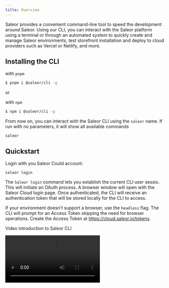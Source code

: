 ```yaml
---
title: Overview
---
```



Saleor provides a convenient command-line tool to speed the development around Saleor. Using our CLI, you can interact with the Saleor platform using a terminal or through an automated system to quickly create and manage Saleor environments, test storefront installation and deploy to cloud providers such as Vercel or Netlify, and more.

## Installing the CLI

with `pnpm`

```sh
$ pnpm i @saleor/cli -g
```

or

with `npm`

```sh
$ npm i @saleor/cli -g
```

From now on, you can interact with the Saleor CLI using the `saleor` name. If run with no parameters, it will show all available commands

```
saleor
```

## Quickstart

Login with you Saleor Could account:

```
saleor login
```

The `Saleor login` command lets you establish the current CLI user sessio. This will initiate an OAuth process. A browser window will open with the Saleor Cloud login page. Once authenticated, the CLI will receive an authentication token that will be stored locally for the CLI to access.

If your environment doesn't support a browser, use the `headless` flag. The CLI will prompt for an Access Token skipping the need for browser operations. Create the Access Token at https://cloud.saleor.io/tokens.

Video introduction to Saleor CLI

<Video src="https://www.youtube.com/embed/b1TvC1UFk1w" />

## Common options

The following options can be used with all available commands

### --help

Show help

**Alias:** `-h`

```bash
saleor environment --help
```

### --json

Output the data as JSON

```bash
saleor environment list --json
```

### --short

Output data as text

```bash
saleor environment --short
```

**Default:** `false`

### --instance

Saleor instance to work with

**Alias:** `-u`, `--url`

```bash
saleor app install --instance="https://vercel.saleor.cloud"
```

### --version

Show version number

**Alias:** `-V`

```bash
saleor --version
```

## Available commands

- [info](https://github.com/saleor/saleor-cli/blob/main/docs/README.md#info)
- [status](https://github.com/saleor/saleor-cli/blob/main/docs/README.md#status)
- [login](https://github.com/saleor/saleor-cli/blob/main/docs/README.md#login)
- [logout](https://github.com/saleor/saleor-cli/blob/main/docs/README.md#logout)
- [register](https://github.com/saleor/saleor-cli/blob/main/docs/README.md#register)
- [trigger](https://github.com/saleor/saleor-cli/blob/main/docs/README.md#trigger)
- [organization](https://github.com/saleor/saleor-cli/blob/main/docs/README.md#organization)
  - [organization show](https://github.com/saleor/saleor-cli/blob/main/docs/README.md#organization-show)
  - [organization list](https://github.com/saleor/saleor-cli/blob/main/docs/README.md#organization-list)
  - [organization remove](https://github.com/saleor/saleor-cli/blob/main/docs/README.md#organization-remove)
  - [organization permissions](https://github.com/saleor/saleor-cli/blob/main/docs/README.md#organization-permissions)
  - [organization switch](https://github.com/saleor/saleor-cli/blob/main/docs/README.md#organization-switch)
- [environment](https://github.com/saleor/saleor-cli/blob/main/docs/README.md#environment)
  - [environment show](https://github.com/saleor/saleor-cli/blob/main/docs/README.md#environment-show)
  - [environment list](https://github.com/saleor/saleor-cli/blob/main/docs/README.md#environment-list)
  - [environment create](https://github.com/saleor/saleor-cli/blob/main/docs/README.md#environment-create)
  - [environment switch](https://github.com/saleor/saleor-cli/blob/main/docs/README.md#environment-switch)
  - [environment remove](https://github.com/saleor/saleor-cli/blob/main/docs/README.md#environment-remove)
  - [environment upgrade](https://github.com/saleor/saleor-cli/blob/main/docs/README.md#environment-upgrade)
  - [environment clear](https://github.com/saleor/saleor-cli/blob/main/docs/README.md#environment-clear)
  - [environment populate](https://github.com/saleor/saleor-cli/blob/main/docs/README.md#environment-populate)
  - [environment promote](https://github.com/saleor/saleor-cli/blob/main/docs/README.md#environment-promote)
- [backup](https://github.com/saleor/saleor-cli/blob/main/docs/README.md#backup)
  - [backup list](https://github.com/saleor/saleor-cli/blob/main/docs/README.md#backup-list)
  - [backup create](https://github.com/saleor/saleor-cli/blob/main/docs/README.md#backup-create)
  - [backup show](https://github.com/saleor/saleor-cli/blob/main/docs/README.md#backup-show)
  - [backup remove](https://github.com/saleor/saleor-cli/blob/main/docs/README.md#backup-remove)
  - [backup restore](https://github.com/saleor/saleor-cli/blob/main/docs/README.md#backup-restore)
- [job](https://github.com/saleor/saleor-cli/blob/main/docs/README.md#job)
  - [job list](https://github.com/saleor/saleor-cli/blob/main/docs/README.md#job-list)
- [project](https://github.com/saleor/saleor-cli/blob/main/docs/README.md#project)
  - [project list](https://github.com/saleor/saleor-cli/blob/main/docs/README.md#project-list)
  - [project create](https://github.com/saleor/saleor-cli/blob/main/docs/README.md#project-create)
  - [project remove](https://github.com/saleor/saleor-cli/blob/main/docs/README.md#project-remove)
  - [project show](https://github.com/saleor/saleor-cli/blob/main/docs/README.md#project-show)
- [storefront](https://github.com/saleor/saleor-cli/blob/main/docs/README.md#storefront)
  - [storefront create](https://github.com/saleor/saleor-cli/blob/main/docs/README.md#storefront-create)
  - [storefront deploy](https://github.com/saleor/saleor-cli/blob/main/docs/README.md#storefront-deploy)
- [telemetry](https://github.com/saleor/saleor-cli/blob/main/docs/README.md#telemetry)
  - [telemetry disable](https://github.com/saleor/saleor-cli/blob/main/docs/README.md#telemetry-disable)
  - [telemetry enable](https://github.com/saleor/saleor-cli/blob/main/docs/README.md#telemetry-enable)
  - [telemetry status](https://github.com/saleor/saleor-cli/blob/main/docs/README.md#telemetry-status)
- [webhook](https://github.com/saleor/saleor-cli/blob/main/docs/README.md#webhook)
  - [webhook list](https://github.com/saleor/saleor-cli/blob/main/docs/README.md#webhook-list)
  - [webhook create](https://github.com/saleor/saleor-cli/blob/main/docs/README.md#webhook-create)
  - [webhook edit](https://github.com/saleor/saleor-cli/blob/main/docs/README.md#webhook-edit)
  - [webhook update](https://github.com/saleor/saleor-cli/blob/main/docs/README.md#webhook-update)
  - [webhook dry-run](https://github.com/saleor/saleor-cli/blob/main/docs/README.md#webhook-dry-run)
- [app](https://github.com/saleor/saleor-cli/blob/main/docs/README.md#app)
  - [app list](https://github.com/saleor/saleor-cli/blob/main/docs/README.md#app-list)
  - [app install](https://github.com/saleor/saleor-cli/blob/main/docs/README.md#app-install)
  - [app uninstall](https://github.com/saleor/saleor-cli/blob/main/docs/README.md#app-uninstall)
  - [app create](https://github.com/saleor/saleor-cli/blob/main/docs/README.md#app-create)
  - [app tunnel](https://github.com/saleor/saleor-cli/blob/main/docs/README.md#app-tunnel)
  - [app token](https://github.com/saleor/saleor-cli/blob/main/docs/README.md#app-token)
  - [app permission](https://github.com/saleor/saleor-cli/blob/main/docs/README.md#app-permission)
- [vercel](https://github.com/saleor/saleor-cli/blob/main/docs/README.md#vercel)
  - [vercel login](https://github.com/saleor/saleor-cli/blob/main/docs/README.md#vercel-login)
- [github](https://github.com/saleor/saleor-cli/blob/main/docs/README.md#github)
  - [github login](https://github.com/saleor/saleor-cli/blob/main/docs/README.md#github-login)
- [checkout](https://github.com/saleor/saleor-cli/blob/main/docs/README.md#checkout)
  - [checkout deploy](https://github.com/saleor/saleor-cli/blob/main/docs/README.md#checkout-deploy)
- [open](https://github.com/saleor/saleor-cli/blob/main/docs/README.md#open)
